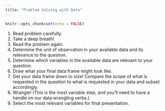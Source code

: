 ```yaml
---
title: "Problem Solving with Data"
---
```


```r
knitr::opts_chunk$set(echo = FALSE)
```

1. Read problem carefully.
2. Take a deep breath!
3. Read the problem again.
4. Determine the unit of observation in your available data and its relevance to the question. 
5. Determine which variables in the available data are relevant to your question. 
6. Draw what your final data frame might look like. 
7. Get your data frame down to size! Compare the scope of what is requested in the question to what is requested in your data and subset accordingly. 
8. Wrangle! (This is the most variable step, and you'll need to have a handle on our data wrangling verbs.)
9. Select the most relevant variables for final presentation. 